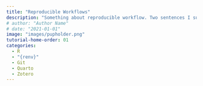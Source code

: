 ```yaml
---
title: "Reproducible Workflows"
description: "Something about reproducible workflow. Two sentences I suppose."
# author: "Author Name"
# date: "2021-01-01"
image: "images/pupholder.png"
tutorial-home-order: 01
categories:
  - R
  - "{renv}"
  - Git
  - Quarto
  - Zotero
---
```



<!-- ```{=html} -->
<!-- <!DOCTYPE html> -->
<!-- <meta charset="utf-8"> -->
<!-- <meta http-equiv="refresh" content="0; URL=https://example.org"> -->
<!-- <link rel="canonical" href="https://example.org"> -->
<!-- ``` -->